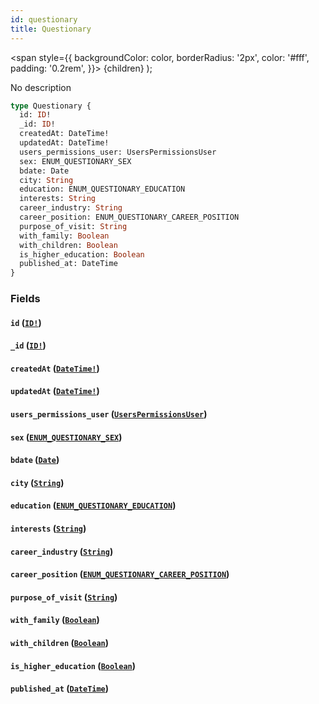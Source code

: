 ```yaml
---
id: questionary
title: Questionary
---
```


<span
style={{
      backgroundColor: color,
      borderRadius: '2px',
      color: '#fff',
      padding: '0.2rem',
    }}>
{children}
</span>
);

No description

```graphql
type Questionary {
  id: ID!
  _id: ID!
  createdAt: DateTime!
  updatedAt: DateTime!
  users_permissions_user: UsersPermissionsUser
  sex: ENUM_QUESTIONARY_SEX
  bdate: Date
  city: String
  education: ENUM_QUESTIONARY_EDUCATION
  interests: String
  career_industry: String
  career_position: ENUM_QUESTIONARY_CAREER_POSITION
  purpose_of_visit: String
  with_family: Boolean
  with_children: Boolean
  is_higher_education: Boolean
  published_at: DateTime
}
```

### Fields

#### `id` ([`ID!`](/v1/scalars/id))

#### `_id` ([`ID!`](/v1/scalars/id))

#### `createdAt` ([`DateTime!`](/v1/scalars/date-time))

#### `updatedAt` ([`DateTime!`](/v1/scalars/date-time))

#### `users_permissions_user` ([`UsersPermissionsUser`](/v1/objects/users-permissions-user))

#### `sex` ([`ENUM_QUESTIONARY_SEX`](/v1/enums/enum-questionary-sex))

#### `bdate` ([`Date`](/v1/scalars/date))

#### `city` ([`String`](/v1/scalars/string))

#### `education` ([`ENUM_QUESTIONARY_EDUCATION`](/v1/enums/enum-questionary-education))

#### `interests` ([`String`](/v1/scalars/string))

#### `career_industry` ([`String`](/v1/scalars/string))

#### `career_position` ([`ENUM_QUESTIONARY_CAREER_POSITION`](/v1/enums/enum-questionary-career-position))

#### `purpose_of_visit` ([`String`](/v1/scalars/string))

#### `with_family` ([`Boolean`](/v1/scalars/boolean))

#### `with_children` ([`Boolean`](/v1/scalars/boolean))

#### `is_higher_education` ([`Boolean`](/v1/scalars/boolean))

#### `published_at` ([`DateTime`](/v1/scalars/date-time))
